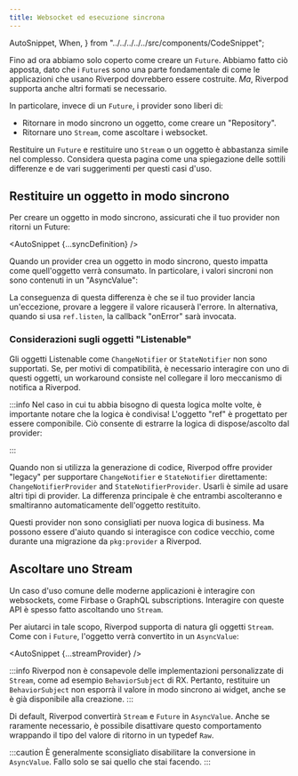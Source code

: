 ```yaml
---
title: Websocket ed esecuzione sincrona
---
```


  AutoSnippet,
  When,
} from "../../../../../src/components/CodeSnippet";

Fino ad ora abbiamo solo coperto come creare un `Future`.
Abbiamo fatto ciò apposta, dato che i `Future`s sono una parte fondamentale di come 
le applicazioni che usano Riverpod dovrebbero essere costruite.
_Ma_, Riverpod supporta anche altri formati se necessario.

In particolare, invece di un `Future`, i provider sono liberi di:

- Ritornare in modo sincrono un oggetto, come creare un "Repository".
- Ritornare uno `Stream`, come ascoltare i websocket.

Restituire un `Future` e restituire uno `Stream` o un oggetto è abbastanza simile nel complesso.
Considera questa pagina come una spiegazione delle sottili differenze e de vari 
suggerimenti per questi casi d'uso.

## Restituire un oggetto in modo sincrono

Per creare un oggetto in modo sincrono, assicurati che il tuo provider non ritorni un Future:

<AutoSnippet {...syncDefinition} />

Quando un provider crea un oggetto in modo sincrono, questo impatta come quell'oggetto verrà consumato.
In particolare, i valori sincroni non sono contenuti in un "AsyncValue":

<AutoSnippet raw={syncConsumer} />

La conseguenza di questa differenza è che se il tuo provider lancia un'eccezione, 
provare a leggere il valore ricauserà l'errore.
In alternativa, quando si usa `ref.listen`, la callback "onError" sarà invocata.

### Considerazioni sugli oggetti "Listenable"

<When codegen={true}>

Gli oggetti Listenable come `ChangeNotifier` or `StateNotifier` non sono supportati.
Se, per motivi di compatibilità, è necessario interagire con uno di questi oggetti, 
un workaround consiste nel collegare il loro meccanismo di notifica a Riverpod.

<AutoSnippet raw={pipeChangeNotifier} />

:::info
Nel caso in cui tu abbia bisogno di questa logica molte volte, è importante notare che 
la logica è condivisa! L'oggetto "ref" è progettato per essere componibile. 
Ciò consente di estrarre la logica di dispose/ascolto dal provider:

<AutoSnippet raw={sharedPipeChangeNotifier} />
:::

</When>

<When codegen={false}>

Quando non si utilizza la generazione di codice, Riverpod offre provider "legacy" 
per supportare `ChangeNotifier` e `StateNotifier` direttamente: `ChangeNotifierProvider` and `StateNotifierProvider`.
Usarli è simile ad usare altri tipi di provider. La differenza principale è 
che entrambi ascolteranno e smaltiranno automaticamente dell'oggetto restituito.

Questi provider non sono consigliati per nuova logica di business.
Ma possono essere d'aiuto quando si interagisce con codice vecchio, come 
durante una migrazione da `pkg:provider` a Riverpod.

<AutoSnippet raw={changeNotifierProvider} />

</When>

## Ascoltare uno Stream

Un caso d'uso comune delle moderne applicazioni è interagire con websockets, 
come Firbase o GraphQL subscriptions.
Interagire con queste API è spesso fatto ascoltando uno `Stream`.

Per aiutarci in tale scopo, Riverpod supporta di natura gli oggetti `Stream`.
Come con i `Future`, l'oggetto verrà convertito in un `AsyncValue`:

<AutoSnippet {...streamProvider} />

:::info
Riverpod non è consapevole delle implementazioni personalizzate di `Stream`, 
come ad esempio `BehaviorSubject` di RX.
Pertanto, restituire un `BehaviorSubject` non esporrà il valore 
in modo sincrono ai widget, anche se è già disponibile alla creazione.
:::
 
Di default, Riverpod convertirà `Stream` e `Future` in `AsyncValue`.
Anche se raramente necessario, è possibile disattivare questo comportamento 
wrappando il tipo del valore di ritorno in un typedef `Raw`.

:::caution
È generalmente sconsigliato disabilitare la conversione in `AsyncValue`.
Fallo solo se sai quello che stai facendo.
:::

<AutoSnippet raw={rawUsage} />
